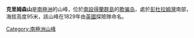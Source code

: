 {{Coord|62|57|S|60|36|W|source:GNIS|display=title}}

'''克里姆森山'''是[[南極洲|南極洲]]的山峰，位於[[南設得蘭群島|南設得蘭群島]]的[[欺骗岛|欺骗岛]]，處於[[彭杜拉姆灣|彭杜拉姆灣]]南部，海拔高度95米，該山峰在1829年由[[英國|英國]]探險隊命名。

{{Antarctica-geo-stub}}
[[Category:南極洲山峰|Category:南極洲山峰]]
